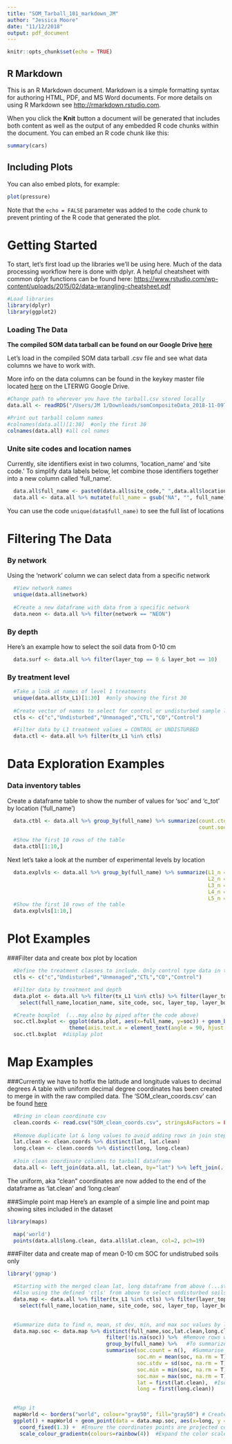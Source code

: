 ```yaml
---
title: "SOM_Tarball_101_markdown_JM"
author: "Jessica Moore"
date: "11/12/2018"
output: pdf_document
---
```


```r
knitr::opts_chunk$set(echo = TRUE)
```

## R Markdown

This is an R Markdown document. Markdown is a simple formatting syntax for authoring HTML, PDF, and MS Word documents. For more details on using R Markdown see <http://rmarkdown.rstudio.com>.

When you click the **Knit** button a document will be generated that includes both content as well as the output of any embedded R code chunks within the document. You can embed an R code chunk like this:

```r
summary(cars)
```

## Including Plots

You can also embed plots, for example:

```r
plot(pressure)
```

Note that the `echo = FALSE` parameter was added to the code chunk to prevent printing of the R code that generated the plot.

# Getting Started

To start, let's first load up the libraries we'll be using here.  Much of the data processing workflow here is done with dplyr. A helpful cheatsheet with common dplyr  functions can be found here: [https://www.rstudio.com/wp-content/uploads/2015/02/data-wrangling-cheatsheet.pdf](https://www.rstudio.com/wp-content/uploads/2015/02/data-wrangling-cheatsheet.pdf)


```r
#Load libraries
library(dplyr)
library(ggplot2)
```


### Loading The Data
**The compiled SOM data tarball can be found on our Google Drive [here](https://drive.google.com/drive/folders/1bQcTB8lZtE0vjuZ_kvPvDbHCyv0PLbt6?ogsrc=32)**

Let's load in the compiled SOM data tarball .csv file and see what data columns we have to work with.

More info on the data columns can be found in the keykey master file located [here](https://drive.google.com/open?id=1kF-v3amzgqcjYXeJz7dfTgGuzb5xG0rY31Y1C6rR4kw) on the LTERWG Google Drive.

``` r
#Change path to wherever you have the tarball.csv stored locally
data.all <- readRDS("/Users/JM 1/Downloads/somCompositeData_2018-11-09T17_34_23.rds")  

#Print out tarball column names
#colnames(data.all)[1:30]  #only the first 30
colnames(data.all) #all col names
```

### Unite site codes and location names
Currently, site identifiers exist in two columns, 'location_name' and 'site code.'  To simplify data labels below, let combine those identifiers together into a new column called 'full_name'.
```r
  data.all$full_name <- paste0(data.all$site_code," ",data.all$location_name)  #Concatenate strings
  data.all <- data.all %>% mutate(full_name = gsub("NA", "", full_name))  #Remove NA from strings
```
You can use the code `unique(data$full_name)` to see the full list of locations


# Filtering The Data

### By network
Using the 'network' column we can select data from a specific network
```r
  #View network names  
  unique(data.all$network)
  
  #Create a new dataframe with data from a specific network
  data.neon <- data.all %>% filter(network == "NEON")   
```
 
### By depth 
Here's an example how to select the soil data from 0-10 cm
```r
  data.surf <- data.all %>% filter(layer_top == 0 & layer_bot == 10)
```


### By treatment level
```r
  #Take a look at names of level 1 treatments
  unique(data.all$tx_L1)[1:30]  #only showing the first 30
  
  #Create vector of names to select for control or undisturbed sample locations
  ctls <- c("c","Undisturbed","Unmanaged","CTL","CO","Control")

  #Filter data by L1 treatment values = CONTROL or UNDISTURBED
  data.ctl <- data.all %>% filter(tx_L1 %in% ctls)
```


# Data Exploration Examples

### Data inventory tables
Create a dataframe table to show the number of values for 'soc' and 'c_tot' by location ('full_name')
```r
  data.ctbl <- data.all %>% group_by(full_name) %>% summarize(count.ctot = n_distinct(c_tot, na.rm = TRUE),
                                                              count.soc = n_distinct(soc, na.rm = TRUE))
  
  #Show the first 10 rows of the table
  data.ctbl[1:10,]
```


Next let's take a look at the number of experimental levels by location
```r
  data.explvls <- data.all %>% group_by(full_name) %>% summarize(L1_n = n_distinct(L1, na.rm = TRUE),
                                                                 L2_n = n_distinct(L2, na.rm = TRUE),
                                                                 L3_n = n_distinct(L3, na.rm = TRUE),
                                                                 L4_n = n_distinct(L4, na.rm = TRUE),
                                                                 L5_n = n_distinct(L5, na.rm = TRUE))
  #Show the first 10 rows of the table
  data.explvls[1:10,]
```

# Plot Examples
###Filter data and create box plot by location
```r
  
  #Define the treatment classes to include. Only control type data in this case.
  ctls <- c("c","Undisturbed","Unmanaged","CTL","CO","Control")

  #Filter data by treatment and depth 
  data.plot <- data.all %>% filter(tx_L1 %in% ctls) %>% filter(layer_top == 0 & layer_bot == 10) %>% 
    select(full_name,location_name, site_code, soc, layer_top, layer_bot)  #Simplify the dataframe by selecting                                                                                                       only the columns we may need for                                                                                                          this plot/task

  #Create boxplot  (...may also by piped after the code above)
  soc.ctl.bxplot <- ggplot(data.plot, aes(x=full_name, y=soc)) + geom_boxplot() + 
                    theme(axis.text.x = element_text(angle = 90, hjust = 1))  #Rotate x-axis labels 
  soc.ctl.bxplot  #display plot
```


# Map Examples

###Currently we have to hotfix the latitude and longitude values to decimal degrees
A table with uniform decimal degree coordinates has been created to merge in with the raw compiled data. The 'SOM_clean_coords.csv' can be found [here](https://drive.google.com/open?id=1jdhUkP6G3FYQhEZDIYBN6sQ930bxsZp8)
```r
  #Bring in clean coordinate csv
  clean.coords <- read.csv("SOM_clean_coords.csv", stringsAsFactors = FALSE)
  
  #Remove duplicate lat & long values to avoid adding rows in join step
  lat.clean <- clean.coords %>% distinct(lat, lat.clean)
  long.clean <- clean.coords %>% distinct(long, long.clean)
  
  #Join clean coordinate columns to tarball dataframe
  data.all <- left_join(data.all, lat.clean, by="lat") %>% left_join(., long.clean, by="long")
```
The uniform, aka "clean" coordinates are now added to the end of the dataframe as 'lat.clean' and 'long.clean' 


###Simple point map
Here's an example of a simple line and point map showing sites included in the dataset
```r
library(maps)

  map('world')
  points(data.all$long.clean, data.all$lat.clean, col=2, pch=19)
```

  
###Filter data and create map of mean 0-10 cm SOC for undistrubed soils only
```r
library('ggmap')

  #Starting with the merged clean lat, long dataframe from above (...still named data.all)
  #Also using the defined 'ctls' from above to select undisturbed soils only
  data.map <- data.all %>% filter(tx_L1 %in% ctls) %>% filter(layer_top == 0 & layer_bot == 10) %>% 
    select(full_name,location_name, site_code, soc, layer_top, layer_bot, lat.clean, long.clean)
  

  #Summarize data to find n, mean, st dev, min, and max soc values by location
  data.map.soc <- data.map %>% distinct(full_name,soc,lat.clean,long.clean) %>%  #Remove duplicate rows
                                filter(!is.na(soc)) %>%  #Remove rows with NA for soc 
                                group_by(full_name) %>%   #To summarize the data by location, first we need                                                                                          to group it by location
                                summarise(soc.count = n(),  #Summarise creates new dataframe with desired                                                                                              group statistics 
                                          soc.mn = mean(soc, na.rm = T),  
                                          soc.stdv = sd(soc, na.rm = T),
                                          soc.min = min(soc, na.rm = T),
                                          soc.max = max(soc, na.rm = T),
                                          lat = first(lat.clean),  #Isolate coordinates within the summary                                                                                                    call, grabs the first value in the group
                                          long = first(long.clean))
  

  #Map it
  mapWorld <- borders("world", colour="gray50", fill="gray50") # Create the world map
  ggplot() + mapWorld + geom_point(data = data.map.soc, aes(x=long, y = lat, color=soc.mn), size=3) + 
    coord_fixed(1.3) +  #Ensure the coordinates points are projected correctly
    scale_colour_gradientn(colours=rainbow(4))  #Expand the color scale
```
